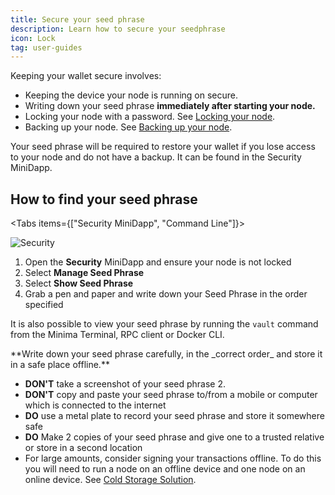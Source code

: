 ---
title: Secure your seed phrase
description: Learn how to secure your seedphrase
icon: Lock
tag: user-guides
---

Keeping your wallet secure involves:

- Keeping the device your node is running on secure.
- Writing down your seed phrase **immediately after starting your node.**
- Locking your node with a password. See [Locking your node](/docs/user-guides/security/lock-your-wallet).
- Backing up your node. See [Backing up your node](/docs/user-guides/security/backup-your-wallet).

Your seed phrase will be required to restore your wallet if you lose access to your node and do not have a backup. It can be found in the Security MiniDapp.


## How to find your seed phrase

<Tabs items={["Security MiniDapp", "Command Line"]}>
  <Tab value="Security MiniDapp">

![Security](/img/app/security.png)

1. Open the **Security** MiniDapp and ensure your node is not locked
2. Select **Manage Seed Phrase**
3. Select **Show Seed Phrase**
4. Grab a pen and paper and write down your Seed Phrase in the order specified
</Tab>
<Tab value="Command Line">

It is also possible to view your seed phrase by running the `vault` command from the Minima Terminal, RPC client or Docker CLI.

</Tab>
</Tabs>


<Callout title="Store your seed phrase securely" type="warn">
  **Write down your seed phrase carefully, in the _correct order_ and store it
  in a safe place offline.**
</Callout>

<Callout title="Note">
 
 - **DON'T** take a screenshot of your seed phrase 2.
 - **DON'T** copy and paste your seed phrase to/from a mobile or computer which is connected to the internet
 - **DO** use a metal plate to record your seed phrase and store it somewhere safe
 - **DO** Make 2 copies of your seed phrase and give one to a trusted relative or store in a second location
 - For large amounts, consider signing your transactions offline. To do this you will need to run a node on an offline device and one node on an online device. See [Cold Storage Solution](docs/user-guides/advanced/cold-storage).

</Callout>
